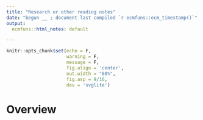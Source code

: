 ```yaml
---
title: "Research or other reading notes"
date: "begun __ ; document last compiled `r ecmfuns::ecm_timestamp()`"
output:
  ecmfuns::html_notes: default

---
```

```r
knitr::opts_chunk$set(echo = F,
                      warning = F,
                      message = F,
                      fig.align = 'center',
                      out.width = "80%",
                      fig.asp = 9/16,
                      dev = 'svglite')
```

# Overview
